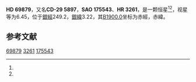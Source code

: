 {{Starbox begin
| name = HD 69879
}}
{{Starbox observe
| epoch = [[J2000.0|J2000.0]]
| constell = {{星座名待查}}<ref name=SIMBAD>{{cite web
 | url=http://simbad.u-strasbg.fr/simbad/sim-id?Ident=HR+3261
 | title=Pulsating variable Star
 | publisher=Centre de Données astronomiques de Strasbourg
 | work=SIMBAD
 | accessdate=2012-07-13
 | archive-date=2016-03-17
 | archive-url=https://web.archive.org/web/20160317200110/http://simbad.u-strasbg.fr/simbad/sim-id?Ident=HR+3261
 | dead-url=no
 }}</ref><ref name=DATA>{{cite web
 | url=http://vizier.u-strasbg.fr/viz-bin/VizieR-5?-out.add=.&-source=5050&-corr=PK=HR&-out.max=9999&HR=3261
 | title=VizieR Detailed Page
 | accessdate=2012-07-13
 | archive-date=2016-03-05
 | archive-url=https://web.archive.org/web/20160305014457/http://vizier.u-strasbg.fr/viz-bin/VizieR-5?-out.add=.&-source=5050&-corr=PK=HR&-out.max=9999&HR=3261
 | dead-url=no
 }}</ref>
| 星官 = 
| ra = {{RA|8|17|58.3}}<ref name=SIMBAD /><ref name=DATA />
| dec = {{DEC|-30|0|12}}<ref name=SIMBAD /><ref name=DATA />
| appmag_v = 6.45<ref name=SIMBAD /><ref name=DATA />
}}
{{Starbox character
| class = K0III<ref name=SIMBAD /><ref name=DATA />
| b-v = 1.04<ref name=SIMBAD /><ref name=DATA />
| u-b = <ref name=SIMBAD /><ref name=DATA />
| r-i = <ref name=SIMBAD /><ref name=DATA />
| variable = 
}}
{{Starbox astrometry
| radial_v = 
| prop_mo_ra = -12
| parallax = 
| p_error = 
}}
{{Starbox catalog
| names =CD-29 5897，[[SAO星表|SAO]] 175543，[[HD星表|HD]] 69879，[[HR星表|HR]] 3261}}
{{Starbox reference |Simbad=HR+3261}}
{{Starbox end}}

'''HD 69879'''，又名'''CD-29 5897'''，'''SAO 175543'''、'''HR 3261'''，是一颗恒星<ref name=SIMBAD /><ref name=DATA />，视星等为6.45，位于[[銀道座標系|銀經]]249.2，[[銀道座標系|銀緯]]3.22，其[[B1900.0|B1900.0]]坐标为赤經{{RA|8|13|54.2}}，赤緯{{DEC|-29|3.22|33}}。

== 参考文献 ==
{{reflist}}

{{star-stub}}

[[Category:HD和HDE天體|69879]]
[[Category:HR天體|3261]]
[[Category:SAO天體|175543]]
